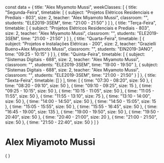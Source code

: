 const data = {
  title: "Alex Miyamoto Mussi",
  weekClasses: [
    {
      title: "Segunda-Feira",
      timetable: [
        {
          subject: "Projetos Elétricos Residenciais e Prediais - 803",
          size: 2,
          teacher: "Alex Miyamoto Mussi",
          classroom: "",
          students: "ELE2019-3SEM",
          time: "21:00 - 21:50"
        }
      ]
    },
    {
      title: "Terça-Feira",
      timetable: [
        {
          subject: "Projetos Elétricos Residenciais e Prediais - 803",
          size: 2,
          teacher: "Alex Miyamoto Mussi",
          classroom: "",
          students: "ELE2019-3SEM",
          time: "21:00 - 21:50"
        }
      ]
    },
    {
      title: "Quarta-Feira",
      timetable: [
        {
          subject: "Projetos e Instalações Elétricas - 200",
          size: 2,
          teacher: "Grazielli Bueno+Alex Miyamoto Mussi",
          classroom: "",
          students: "EIN2019-3ANO",
          time: "09:25 - 10:15"
        }
      ]
    },
    {
      title: "Quinta-Feira",
      timetable: [
        {
          subject: "Sistemas Digitais - 688",
          size: 2,
          teacher: "Alex Miyamoto Mussi",
          classroom: "",
          students: "ELE2019-3SEM",
          time: "19:00 - 19:50"
        },
        {
          subject: "Sistemas Digitais - 688",
          size: 2,
          teacher: "Alex Miyamoto Mussi",
          classroom: "",
          students: "ELE2019-3SEM",
          time: "21:00 - 21:50"
        }
      ]
    },
    {
      title: "Sexta-Feira",
      timetable: []
    }
  ],
  time: [
    {
      time: "07:30 - 08:20",
      size: 50
    },
    {
      time: "08:20 - 09:10",
      size: 50
    },
    {
      time: "09:10 - 09:25",
      size: 15
    },
    {
      time: "09:25 - 10:15",
      size: 50
    },
    {
      time: "10:15 - 11:05",
      size: 50
    },
    {
      time: "11:05 - 11:55",
      size: 50
    },
    {
      time: "11:55 - 13:10",
      size: 75
    },
    {
      time: "13:10 - 14:00",
      size: 50
    },
    {
      time: "14:00 - 14:50",
      size: 50
    },
    {
      time: "14:50 - 15:05",
      size: 15
    },
    {
      time: "15:05 - 15:55",
      size: 50
    },
    {
      time: "15:55 - 16:45",
      size: 50
    },
    {
      time: "16:45 - 19:00",
      size: 135
    },
    {
      time: "19:00 - 19:50",
      size: 50
    },
    {
      time: "19:50 - 20:40",
      size: 50
    },
    {
      time: "20:40 - 21:00",
      size: 20
    },
    {
      time: "21:00 - 21:50",
      size: 50
    },
    {
      time: "21:50 - 22:40",
      size: 50
    }
  ]
}

# Alex Miyamoto Mussi

<div>
    {
        <Grid
            title={data.title} 
            weekClasses={data.weekClasses} 
            time={data.time}
        />
    }
</div>